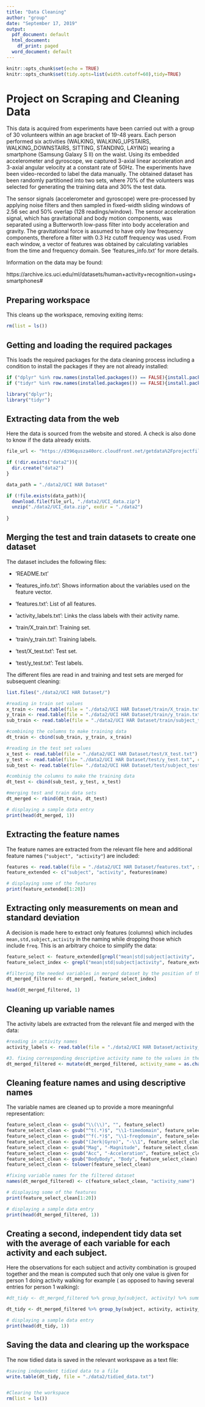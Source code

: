 ---
title: "Data Cleaning"
author: "group"
date: "September 17, 2019"
output:
  pdf_document: default
  html_document:
    df_print: paged
  word_document: default
---

```{r setup, include=FALSE}
knitr::opts_chunk$set(echo = TRUE)
knitr::opts_chunk$set(tidy.opts=list(width.cutoff=60),tidy=TRUE)
```

# Project on Scraping and Cleaning Data

This data is acquired from experiments have been carried out with a group of 30 volunteers within an age bracket of 19-48 years. Each person performed six activities (WALKING, WALKING_UPSTAIRS, WALKING_DOWNSTAIRS, SITTING, STANDING, LAYING) wearing a smartphone (Samsung Galaxy S II) on the waist. Using its embedded accelerometer and gyroscope, we captured 3-axial linear acceleration and 3-axial angular velocity at a constant rate of 50Hz. The experiments have been video-recorded to label the data manually. The obtained dataset has been randomly partitioned into two sets, where 70% of the volunteers was selected for generating the training data and 30% the test data. 

The sensor signals (accelerometer and gyroscope) were pre-processed by applying noise filters and then sampled in fixed-width sliding windows of 2.56 sec and 50% overlap (128 readings/window). The sensor acceleration signal, which has gravitational and body motion components, was separated using a Butterworth low-pass filter into body acceleration and gravity. The gravitational force is assumed to have only low frequency components, therefore a filter with 0.3 Hz cutoff frequency was used. From each window, a vector of features was obtained by calculating variables from the time and frequency domain. See 'features_info.txt' for more details. 

Information on the data may be found:

https://archive.ics.uci.edu/ml/datasets/human+activity+recognition+using+smartphones#

## Preparing workspace

This cleans up the workspace, removing exiting items:

```{r }
rm(list = ls())
```

## Getting and loading the required packages

This loads the required packages for the data cleaning process including a condition to install the packages if they are not already installed:

```{r, warning=FALSE}

if ("dplyr" %in% row.names(installed.packages()) == FALSE){install.packages("dplyr")}
if ("tidyr" %in% row.names(installed.packages()) == FALSE){install.packages("tidyr")}

library("dplyr"); 
library("tidyr")

```


## Extracting data from the web

Here the data is sourced from the website and stored. A check is also done to know if the data already exists.
```{r}

file_url <- "https://d396qusza40orc.cloudfront.net/getdata%2Fprojectfiles%2FUCI%20HAR%20Dataset.zip"

if (!dir.exists("data2")){
  dir.create("data2")
}

data_path = "./data2/UCI HAR Dataset"

if (!file.exists(data_path)){
  download.file(file_url, "./data2/UCI_data.zip")
  unzip("./data2/UCI_data.zip", exdir = "./data2")
  
}

```


## Merging the test and train datasets to create one dataset

The dataset includes the following files:


- 'README.txt'

- 'features_info.txt': Shows information about the variables used on the feature vector.

- 'features.txt': List of all features.

- 'activity_labels.txt': Links the class labels with their activity name.

- 'train/X_train.txt': Training set.

- 'train/y_train.txt': Training labels.

- 'test/X_test.txt': Test set.

- 'test/y_test.txt': Test labels.

The different files are read in and training and test sets are merged for subsequent cleaning:

```{r}

list.files("./data2/UCI HAR Dataset/")

#reading in train set values
x_train <- read.table(file = "./data2/UCI HAR Dataset/train/X_train.txt")
y_train <- read.table(file = "./data2/UCI HAR Dataset/train/y_train.txt", col.names = c("activity"))
sub_train <- read.table(file = "./data2/UCI HAR Dataset/train/subject_train.txt", col.names = c("subject"))

#combining the columns to make training data
dt_train <- cbind(sub_train, y_train, x_train)

#reading in the test set values
x_test <- read.table(file = "./data2/UCI HAR Dataset/test/X_test.txt")
y_test <- read.table(file= "./data2/UCI HAR Dataset/test/y_test.txt", col.names = c("activity"))
sub_test <- read.table(file= "./data2/UCI HAR Dataset/test/subject_test.txt", col.names = c("subject"))

#combinig the columns to make the training data
dt_test <- cbind(sub_test, y_test, x_test)

#merging test and train data sets
dt_merged <- rbind(dt_train, dt_test)

# displaying a sample data entry
print(head(dt_merged, 1))

```


## Extracting the feature names

The feature names are extracted from the relevant file here and additional feature names (`"subject", "activity"`) are included:

```{r}
features <- read.table(file = "./data2/UCI HAR Dataset/features.txt", stringsAsFactors = FALSE, col.names = c("id", "name"))
feature_extended <- c("subject", "activity", features$name)

# displaying some of the features
print(feature_extended[1:20])
```



## Extracting only measurements on mean and standard deviation

A decision is made here to extract only features (columns) which includes `mean,std,subject,activity` in the naming while dropping those which include `freq`. This is an arbitrary choice to simplify the data:

```{r}
feature_select <- feature_extended[grepl("mean|std|subject|activity",   feature_extended) & !grepl("Freq|freq", feature_extended)]
feature_select_index <- grepl("mean|std|subject|activity", feature_extended) &   !grepl("Freq|freq", feature_extended)

#filtering the needed variables in merged dataset by the position of the required features
dt_merged_filtered <- dt_merged[, feature_select_index]

head(dt_merged_filtered, 1)

```


## Cleaning up variable names

The activity labels are extracted from the relevant file and merged with the data:

```{r}
#reading in activity names
activity_labels <- read.table(file = "./data2/UCI HAR Dataset/activity_labels.txt", stringsAsFactors = FALSE, col.names = c("id", "name"))

#3. fixing corresponding descriptive activity name to the values in the merged dataset as a variabe called activity name
dt_merged_filtered <- mutate(dt_merged_filtered, activity_name = as.character(factor(dt_merged_filtered$activity, labels = activity_labels$name)))
```

## Cleaning feature names and using descriptive names

The variable names are cleaned up to provide a more meaningnful representation:

```{r}
feature_select_clean <- gsub("\\(\\)", "", feature_select)
feature_select_clean <- gsub("^t(.*)$", "\\1-timedomain", feature_select_clean)
feature_select_clean <- gsub("^f(.*)$", "\\1-freqdomain", feature_select_clean)
feature_select_clean <- gsub("(Jerk|Gyro)", "-\\1", feature_select_clean)
feature_select_clean <- gsub("Mag", "-Magnitude", feature_select_clean)
feature_select_clean <- gsub("Acc", "-Acceleration", feature_select_clean)
feature_select_clean <- gsub("BodyBody", "Body", feature_select_clean)
feature_select_clean <- tolower(feature_select_clean)

#fixing variable names for the filtered dataset
names(dt_merged_filtered) <- c(feature_select_clean, "activity_name")

# displaying some of the features
print(feature_select_clean[1:20])

# displaying a sample data entry
print(head(dt_merged_filtered, 1))

```


## Creating a second, independent tidy data set with the average of each variable for each activity and each subject.

Here the observations for each subject and activity combination is grouped together and the mean is computed such that only one value is given for person 1 doing activity walking for example ( as opposed to having several entries for person 1 walking):

```{r}
#dt_tidy <- dt_merged_filtered %>% group_by(subject, activity) %>% summarise_each(funs(mean)) #%>% gather(key = measure, value = mean, -subject, -activity)

dt_tidy <- dt_merged_filtered %>% group_by(subject, activity, activity_name) %>% summarise_each(funs = list(mean))

# displaying a sample data entry
print(head(dt_tidy, 1))

```

## Saving the data and clearing up the workspace

The now tidied data is saved in the relevant workspave as a text file:
```{r}
#saving independent tidied data to a file
write.table(dt_tidy, file = "./data2/tidied_data.txt")


#Clearing the workspace
rm(list = ls())

```





